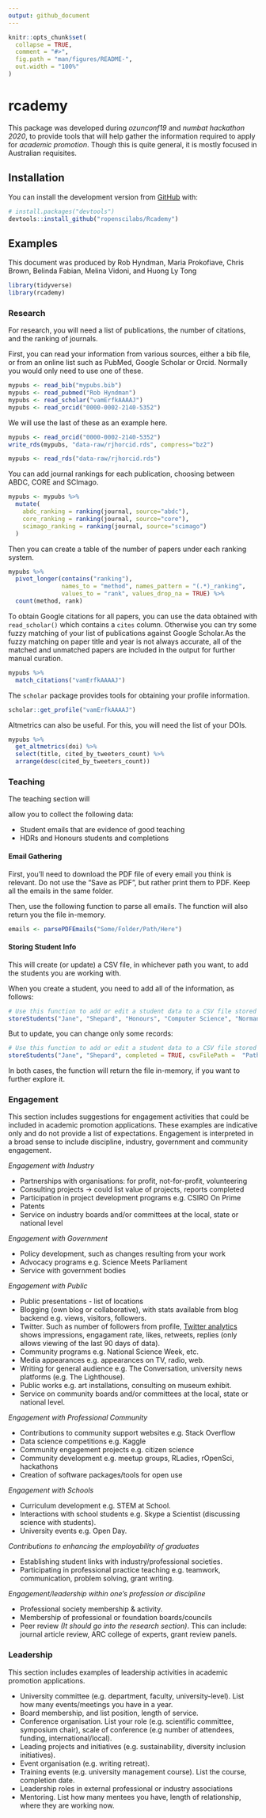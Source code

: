 ```yaml
---
output: github_document
---
```


<!-- README.md is generated from README.Rmd. Please edit that file -->

```r
knitr::opts_chunk$set(
  collapse = TRUE,
  comment = "#>",
  fig.path = "man/figures/README-",
  out.width = "100%"
)
```

# rcademy

<!-- badges: start -->
<!-- badges: end -->

This package was developed during _ozunconf19_ and _numbat hackathon 2020_, to provide tools that will help gather the information required to apply for _academic promotion_. Though this is quite general, it is mostly focused in Australian requisites.

## Installation

You can install the development version from [GitHub](https://github.com/) with:

``` r
# install.packages("devtools")
devtools::install_github("ropenscilabs/Rcademy")
```

## Examples

This document was produced by Rob Hyndman, Maria Prokofiave, Chris Brown, Belinda Fabian, Melina Vidoni, and Huong Ly Tong


```r
library(tidyverse)
library(rcademy)
```


### Research


For research, you will need a list of publications, the number of citations, and the ranking of journals.

First, you can read your information from various sources, either a bib file, or from an online list such as PubMed, Google Scholar or Orcid. Normally you would only need to use one of these.

```r
mypubs <- read_bib("mypubs.bib")
mypubs <- read_pubmed("Rob Hyndman")
mypubs <- read_scholar("vamErfkAAAAJ")
mypubs <- read_orcid("0000-0002-2140-5352")
```

We will use the last of these as an example here.

```r
mypubs <- read_orcid("0000-0002-2140-5352")
write_rds(mypubs, "data-raw/rjhorcid.rds", compress="bz2")
```

```r
mypubs <- read_rds("data-raw/rjhorcid.rds")
```

You can add journal rankings for each publication, choosing between ABDC, CORE and SCImago.


```r
mypubs <- mypubs %>%
  mutate(
    abdc_ranking = ranking(journal, source="abdc"),
    core_ranking = ranking(journal, source="core"),
    scimago_ranking = ranking(journal, source="scimago")
  )
```

Then you can create a table of the number of papers under each ranking system.

```r
mypubs %>%
  pivot_longer(contains("ranking"), 
               names_to = "method", names_pattern = "(.*)_ranking",
               values_to = "rank", values_drop_na = TRUE) %>%
  count(method, rank)
```

To obtain Google citations for all papers, you can use the data obtained with `read_scholar()` which contains a `cites` column. Otherwise you can try some fuzzy matching of your list of publications against Google Scholar.As the fuzzy matching on paper title and year is not always accurate, all of the matched and unmatched papers are included in the output for further manual curation.


```r
mypubs %>%
  match_citations("vamErfkAAAAJ")
```

The `scholar` package provides tools for obtaining your profile information.

```r
scholar::get_profile("vamErfkAAAAJ")
```

Altmetrics can also be useful. For this, you will need the list of your DOIs. 

```r
mypubs %>% 
  get_altmetrics(doi) %>%
  select(title, cited_by_tweeters_count) %>%
  arrange(desc(cited_by_tweeters_count))
```

### Teaching

The teaching section will

allow you to collect the following data:

- Student emails that are evidence of good teaching
- HDRs and Honours students and completions

#### Email Gathering

First, you'll need to download the PDF file of every email you think is relevant. Do not use the "Save as PDF", but rather print them to PDF. Keep all the emails in the same folder.

Then, use the following function to parse all emails. The function will also return you the file in-memory.

```r
emails <- parsePDFEmails("Some/Folder/Path/Here")
```

#### Storing Student Info

This will create (or update) a CSV file, in whichever path you want, to add the students you are working with.

When you create a student, you need to add all of the information, as follows:

```r
# Use this function to add or edit a student data to a CSV file stored where you choose
storeStudents("Jane", "Shepard", "Honours", "Computer Science", "Normandy SR1", "March/2020", "November/2020", FALSE, "Fight the Reapers", "Dr Somebody", "Dr Another Person", "Path/To/Folder", "fileName.csv")
```

But to update, you can change only some records:

```r
# Use this function to add or edit a student data to a CSV file stored where you choose
storeStudents("Jane", "Shepard", completed = TRUE, csvFilePath =  "Path/To/Folder", csvFileName = "fileName.csv")

```

In both cases, the function will return the file in-memory, if you want to further explore it.



### Engagement

This section includes suggestions for engagement activities that could be included in academic promotion applications. These examples are indicative only and do not provide a list of expectations. Engagement is interpreted in a broad sense to include discipline, industry, government and community engagement.

*Engagement with Industry*

- Partnerships with organisations: for profit, not-for-profit, volunteering
- Consulting projects -> could list value of projects, reports completed
- Participation in project development programs e.g. CSIRO On Prime
- Patents
- Service on industry boards and/or committees at the local, state or national level

*Engagement with Government*

- Policy development, such as changes resulting from your work
- Advocacy programs e.g. Science Meets Parliament
- Service with government bodies

*Engagement with Public*

- Public presentations - list of locations
- Blogging (own blog or collaborative), with stats available from blog backend e.g. views, visitors, followers.
- Twitter. Such as number of followers from profile, [Twitter analytics](https://analytics.twitter.com)  shows impressions, engagament rate, likes, retweets, replies (only allows viewing of the last 90 days of data).
- Community programs e.g. National Science Week, etc.
- Media appearances e.g. appearances on TV, radio, web.
- Writing for general audience e.g. The Conversation, university news platforms (e.g. The Lighthouse).
- Public works e.g. art installations, consulting on museum exhibit.
- Service on community boards and/or committees at the local, state or national level.

*Engagement with Professional Community*

- Contributions to community support websites e.g. Stack Overflow
- Data science competitions e.g. Kaggle
- Community engagement projects e.g. citizen science
- Community development e.g. meetup groups, RLadies, rOpenSci, hackathons
- Creation of software packages/tools for open use

*Engagement with Schools*

- Curriculum development e.g. STEM at School.
- Interactions with school students e.g. Skype a Scientist (discussing science with students).
- University events e.g. Open Day.

*Contributions to enhancing the employability of graduates*

- Establishing student links with industry/professional societies.
- Participating in professional practice teaching e.g. teamwork, communication, problem solving, grant writing.

*Engagement/leadership within one’s profession or discipline*

- Professional society membership & activity.
- Membership of professional or foundation boards/councils
- Peer review _(It should go into the research section)_. This can include: journal article review, ARC college of experts, grant review panels.

### Leadership

This section includes examples of leadership activities in academic promotion applications.

- University committee (e.g. department, faculty, university-level). List how many events/meetings you have in a year.
- Board membership, and list position, length of service.
- Conference organisation. List your role (e.g. scientific committee, symposium chair), scale of conference (e.g number of attendees, funding, international/local).
- Leading projects and initiatives (e.g. sustainability, diversity inclusion initiatives).
- Event organisation (e.g. writing retreat).
- Training events (e.g. university management course). List the course, completion date.
- Leadership roles in external professional or industry associations
- Mentoring. List how many mentees you have, length of relationship, where they are working now.

